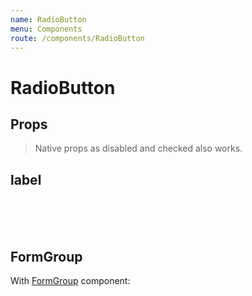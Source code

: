 ```yaml
---
name: RadioButton
menu: Components
route: /components/RadioButton
---
```



# RadioButton

<Playground>
	<RadioButton />
</Playground>

## Props

<Props of={RadioButton} />

> Native props as disabled and checked also works.

## label

<Playground>
	<RadioButton name="option" label='Option 1' />
	<br />
	<RadioButton name="option" label='Option 2' />
	<br />
	<RadioButton name="option" label='Option 3' />
	<br />
	<RadioButton name="option" label='Option disabled' disabled />
</Playground>

## FormGroup

With [FormGroup](/components/FormGroup) component:

<Playground>
	<FormGroup label="Label" helpLabel="help label" tooltip="Lorem ipsum" helpText="Lorem ipsum dolor sit amet">
		<RadioButton name="option" label='Option 1' />
		<br />
		<RadioButton name="option" label='Option 2' />
		<br />
		<RadioButton name="option" label='Option 3' />
		<br />
		<RadioButton name="option" label='Option disabled' disabled />
	</FormGroup>
</Playground>